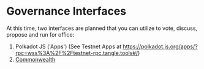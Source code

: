 # Governance Interfaces

At this time, two interfaces are planned that you can utilize to vote, discuss, propose and run for office:

1. Polkadot JS ('Apps') (See Testnet Apps at https://polkadot.js.org/apps/?rpc=wss%3A%2F%2Ftestnet-rpc.tangle.tools#/)
2. [Commonwealth](https://commonwealth.im/webb)

